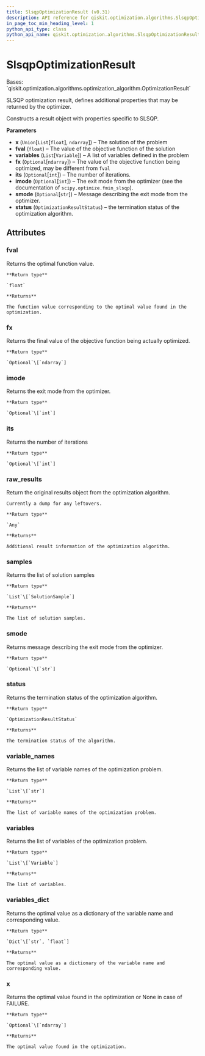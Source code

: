 ```yaml
---
title: SlsqpOptimizationResult (v0.31)
description: API reference for qiskit.optimization.algorithms.SlsqpOptimizationResult in qiskit v0.31
in_page_toc_min_heading_level: 1
python_api_type: class
python_api_name: qiskit.optimization.algorithms.SlsqpOptimizationResult
---
```


# SlsqpOptimizationResult

<Class id="qiskit.optimization.algorithms.SlsqpOptimizationResult" isDedicatedPage={true} github="https://github.com/qiskit-community/qiskit-aqua/tree/stable/0.9/qiskit/optimization/algorithms/slsqp_optimizer.py" signature="SlsqpOptimizationResult(x, fval, variables, status, fx=None, its=None, imode=None, smode=None)" modifiers="class">
  Bases: `qiskit.optimization.algorithms.optimization_algorithm.OptimizationResult`

  SLSQP optimization result, defines additional properties that may be returned by the optimizer.

  Constructs a result object with properties specific to SLSQP.

  **Parameters**

  *   **x** (`Union`\[`List`\[`float`], `ndarray`]) – The solution of the problem
  *   **fval** (`float`) – The value of the objective function of the solution
  *   **variables** (`List`\[`Variable`]) – A list of variables defined in the problem
  *   **fx** (`Optional`\[`ndarray`]) – The value of the objective function being optimized, may be different from `fval`
  *   **its** (`Optional`\[`int`]) – The number of iterations.
  *   **imode** (`Optional`\[`int`]) – The exit mode from the optimizer (see the documentation of `scipy.optimize.fmin_slsqp`).
  *   **smode** (`Optional`\[`str`]) – Message describing the exit mode from the optimizer.
  *   **status** (`OptimizationResultStatus`) – the termination status of the optimization algorithm.

  ## Attributes

  ### fval

  <Attribute id="qiskit.optimization.algorithms.SlsqpOptimizationResult.fval">
    Returns the optimal function value.

    **Return type**

    `float`

    **Returns**

    The function value corresponding to the optimal value found in the optimization.
  </Attribute>

  ### fx

  <Attribute id="qiskit.optimization.algorithms.SlsqpOptimizationResult.fx">
    Returns the final value of the objective function being actually optimized.

    **Return type**

    `Optional`\[`ndarray`]
  </Attribute>

  ### imode

  <Attribute id="qiskit.optimization.algorithms.SlsqpOptimizationResult.imode">
    Returns the exit mode from the optimizer.

    **Return type**

    `Optional`\[`int`]
  </Attribute>

  ### its

  <Attribute id="qiskit.optimization.algorithms.SlsqpOptimizationResult.its">
    Returns the number of iterations

    **Return type**

    `Optional`\[`int`]
  </Attribute>

  ### raw\_results

  <Attribute id="qiskit.optimization.algorithms.SlsqpOptimizationResult.raw_results">
    Return the original results object from the optimization algorithm.

    Currently a dump for any leftovers.

    **Return type**

    `Any`

    **Returns**

    Additional result information of the optimization algorithm.
  </Attribute>

  ### samples

  <Attribute id="qiskit.optimization.algorithms.SlsqpOptimizationResult.samples">
    Returns the list of solution samples

    **Return type**

    `List`\[`SolutionSample`]

    **Returns**

    The list of solution samples.
  </Attribute>

  ### smode

  <Attribute id="qiskit.optimization.algorithms.SlsqpOptimizationResult.smode">
    Returns message describing the exit mode from the optimizer.

    **Return type**

    `Optional`\[`str`]
  </Attribute>

  ### status

  <Attribute id="qiskit.optimization.algorithms.SlsqpOptimizationResult.status">
    Returns the termination status of the optimization algorithm.

    **Return type**

    `OptimizationResultStatus`

    **Returns**

    The termination status of the algorithm.
  </Attribute>

  ### variable\_names

  <Attribute id="qiskit.optimization.algorithms.SlsqpOptimizationResult.variable_names">
    Returns the list of variable names of the optimization problem.

    **Return type**

    `List`\[`str`]

    **Returns**

    The list of variable names of the optimization problem.
  </Attribute>

  ### variables

  <Attribute id="qiskit.optimization.algorithms.SlsqpOptimizationResult.variables">
    Returns the list of variables of the optimization problem.

    **Return type**

    `List`\[`Variable`]

    **Returns**

    The list of variables.
  </Attribute>

  ### variables\_dict

  <Attribute id="qiskit.optimization.algorithms.SlsqpOptimizationResult.variables_dict">
    Returns the optimal value as a dictionary of the variable name and corresponding value.

    **Return type**

    `Dict`\[`str`, `float`]

    **Returns**

    The optimal value as a dictionary of the variable name and corresponding value.
  </Attribute>

  ### x

  <Attribute id="qiskit.optimization.algorithms.SlsqpOptimizationResult.x">
    Returns the optimal value found in the optimization or None in case of FAILURE.

    **Return type**

    `Optional`\[`ndarray`]

    **Returns**

    The optimal value found in the optimization.
  </Attribute>
</Class>

